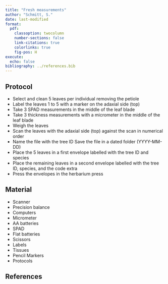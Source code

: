 ```yaml
---
title: "Fresh measurements"
author: "Schmitt, S."
date: last-modified
format:
  pdf:
    classoption: twocolumn
    number-sections: false
    link-citations: true
    colorlinks: true
    fig-pos: H
execute:
  echo: false
bibliography: ../references.bib
---
```


## Protocol

-   Select and clean 5 leaves per individual removing the petiole
-   Label the leaves 1 to 5 with a marker on the adaxial side (top)
-   Take 3 SPAD measurements in the middle of the leaf blade
-   Take 3 thickness measurements with a micrometer in the middle of the leaf blade
-   Weigh the leaves
-   Scan the leaves with the adaxial side (top) against the scan in numerical order
-   Name the file with the tree ID Save the file in a dated folder (YYYY-MM-DD)
-   Place the 5 leaves in a first envelope labelled with the tree ID and species
-   Place the remaining leaves in a second envelope labelled with the tree ID, species, and the code extra
-   Press the envelopes in the herbarium press

## Material

-   Scanner
-   Precision balance
-   Computers
-   Micrometer
-   AA batteries
-   SPAD
-   Flat batteries
-   Scissors
-   Labels
-   Tissues
-   Pencil Markers
-   Protocols

## References

::: {#refs}
:::
